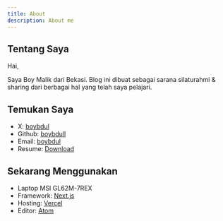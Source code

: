 ```yaml
---
title: About
description: About me
---
```


## Tentang Saya

Hai,

Saya Boy Malik dari Bekasi.
Blog ini dibuat sebagai sarana silaturahmi & sharing dari berbagai hal yang telah saya pelajari.

## Temukan Saya

* X: [boybdul](https://twitter.com/boybdul)
* Github: [boybdull](https://github.com/boybdull)
* Email: [boybdul](mailto:mail@boybdul.my.id)
* Resume: [Download](https://drive.google.com/file/d/1MYT-5Cc5sDccEgj40o6W91l-CebO26no/view?usp=drive_link)

## Sekarang Menggunakan

* Laptop MSI GL62M-7REX
* Framework: [Next.js](https://nextjs.org/)
* Hosting: [Vercel](https://vercel.com/)
* Editor: [Atom](https://atom.io)
